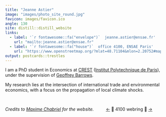 ```yaml
---
title: "Jeanne Astier"
image: "images/photo_site_round.jpg"
favicon: images/favicon.ico
angle: 130
site: distill::distill_website
links:
  - label: '`r fontawesome::fa("envelope")`  jeanne.astier@ensae.fr'
    url: "mailto:jeanne.astier@ensae.fr"
  - label: '`r fontawesome::fa("house")`  office 4100, ENSAE Paris'
    url: "https://www.openstreetmap.org/?mlat=48.71104&mlon=2.20752#map=17/48.711040/2.207520"
output: postcards::trestles
---
```


I am a PhD student in <span class="dark-green-text">Economics</span> at [<span class="dark-green-text">CREST</span>](https://crest.science/) ([Institut Polytechnique de Paris](https://www.ip-paris.fr/en)), under the supervision of [Geoffrey Barrows](https://sites.google.com/site/geoffreybarrows/). 

My research lies at the intersection of <span class="light-green-text">international trade</span> and <span class="light-green-text">environmental economics</span>, with a focus on the propagation of local climate shocks. 

<br>

<span class="grey-text"> *Credits to [Maxime Chabriel](https://maximechabriel.github.io/) for the website.* &nbsp;&nbsp;&nbsp;&nbsp;&nbsp;&nbsp;&nbsp;&nbsp; <a href="https://sites.google.com/view/gaetanmenard/home">←</a> &#127804; 4100 webring &#127804; <a href="https://archatelain.github.io/">→</a>  </span> 

